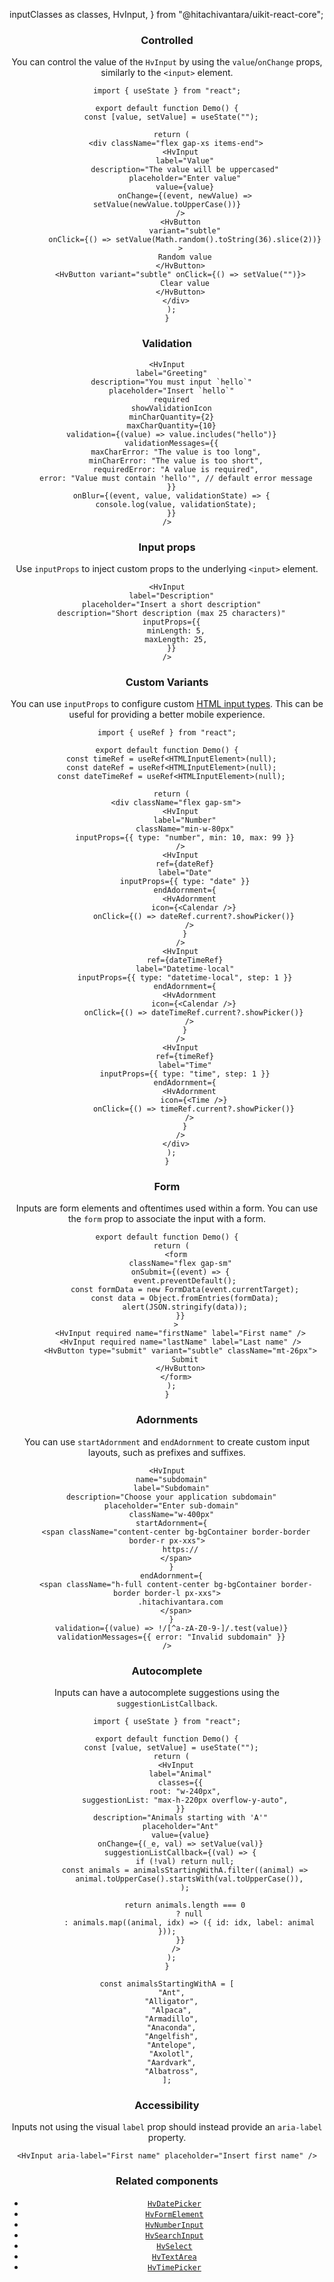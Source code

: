   inputClasses as classes,
  HvInput,
} from "@hitachivantara/uikit-react-core";


<Header
  params={{ name: "Input", classes }}
  Component={HvInput}
  componentName="HvInput"
  controls={{
    label: { type: "text", defaultValue: "Name" },
    description: { type: "text", defaultValue: "Please enter your name" },
    required: { defaultValue: true },
    readOnly: { defaultValue: false },
    disabled: { defaultValue: false },
  }}
/>

### Controlled

You can control the value of the `HvInput` by using the `value`/`onChange` props, similarly to the `<input>` element.

```tsx live
import { useState } from "react";

export default function Demo() {
  const [value, setValue] = useState("");

  return (
    <div className="flex gap-xs items-end">
      <HvInput
        label="Value"
        description="The value will be uppercased"
        placeholder="Enter value"
        value={value}
        onChange={(event, newValue) => setValue(newValue.toUpperCase())}
      />
      <HvButton
        variant="subtle"
        onClick={() => setValue(Math.random().toString(36).slice(2))}
      >
        Random value
      </HvButton>
      <HvButton variant="subtle" onClick={() => setValue("")}>
        Clear value
      </HvButton>
    </div>
  );
}
```

### Validation

```tsx live
<HvInput
  label="Greeting"
  description="You must input `hello`"
  placeholder="Insert `hello`"
  required
  showValidationIcon
  minCharQuantity={2}
  maxCharQuantity={10}
  validation={(value) => value.includes("hello")}
  validationMessages={{
    maxCharError: "The value is too long",
    minCharError: "The value is too short",
    requiredError: "A value is required",
    error: "Value must contain 'hello'", // default error message
  }}
  onBlur={(event, value, validationState) => {
    console.log(value, validationState);
  }}
/>
```

### Input props

Use `inputProps` to inject custom props to the underlying `<input>` element.

```tsx live
<HvInput
  label="Description"
  placeholder="Insert a short description"
  description="Short description (max 25 characters)"
  inputProps={{
    minLength: 5,
    maxLength: 25,
  }}
/>
```

### Custom Variants

You can use `inputProps` to configure custom [HTML input types](https://developer.mozilla.org/en-US/docs/Web/HTML/Element/input). This can be useful for providing a better mobile experience.

```tsx live
import { useRef } from "react";

export default function Demo() {
  const timeRef = useRef<HTMLInputElement>(null);
  const dateRef = useRef<HTMLInputElement>(null);
  const dateTimeRef = useRef<HTMLInputElement>(null);

  return (
    <div className="flex gap-sm">
      <HvInput
        label="Number"
        className="min-w-80px"
        inputProps={{ type: "number", min: 10, max: 99 }}
      />
      <HvInput
        ref={dateRef}
        label="Date"
        inputProps={{ type: "date" }}
        endAdornment={
          <HvAdornment
            icon={<Calendar />}
            onClick={() => dateRef.current?.showPicker()}
          />
        }
      />
      <HvInput
        ref={dateTimeRef}
        label="Datetime-local"
        inputProps={{ type: "datetime-local", step: 1 }}
        endAdornment={
          <HvAdornment
            icon={<Calendar />}
            onClick={() => dateTimeRef.current?.showPicker()}
          />
        }
      />
      <HvInput
        ref={timeRef}
        label="Time"
        inputProps={{ type: "time", step: 1 }}
        endAdornment={
          <HvAdornment
            icon={<Time />}
            onClick={() => timeRef.current?.showPicker()}
          />
        }
      />
    </div>
  );
}
```

### Form

Inputs are form elements and oftentimes used within a form. You can use the `form` prop to associate the input with a form.

```tsx live
export default function Demo() {
  return (
    <form
      className="flex gap-sm"
      onSubmit={(event) => {
        event.preventDefault();
        const formData = new FormData(event.currentTarget);
        const data = Object.fromEntries(formData);
        alert(JSON.stringify(data));
      }}
    >
      <HvInput required name="firstName" label="First name" />
      <HvInput required name="lastName" label="Last name" />
      <HvButton type="submit" variant="subtle" className="mt-26px">
        Submit
      </HvButton>
    </form>
  );
}
```

### Adornments

You can use `startAdornment` and `endAdornment` to create custom input layouts, such as prefixes and suffixes.

```tsx live
<HvInput
  name="subdomain"
  label="Subdomain"
  description="Choose your application subdomain"
  placeholder="Enter sub-domain"
  className="w-400px"
  startAdornment={
    <span className="content-center bg-bgContainer border-border border-r px-xxs">
      https://
    </span>
  }
  endAdornment={
    <span className="h-full content-center bg-bgContainer border-border border-l px-xxs">
      .hitachivantara.com
    </span>
  }
  validation={(value) => !/[^a-zA-Z0-9-]/.test(value)}
  validationMessages={{ error: "Invalid subdomain" }}
/>
```

### Autocomplete

Inputs can have a autocomplete suggestions using the `suggestionListCallback`.

```tsx live
import { useState } from "react";

export default function Demo() {
  const [value, setValue] = useState("");
  return (
    <HvInput
      label="Animal"
      classes={{
        root: "w-240px",
        suggestionList: "max-h-220px overflow-y-auto",
      }}
      description="Animals starting with 'A'"
      placeholder="Ant"
      value={value}
      onChange={(_e, val) => setValue(val)}
      suggestionListCallback={(val) => {
        if (!val) return null;
        const animals = animalsStartingWithA.filter((animal) =>
          animal.toUpperCase().startsWith(val.toUpperCase()),
        );

        return animals.length === 0
          ? null
          : animals.map((animal, idx) => ({ id: idx, label: animal }));
      }}
    />
  );
}

const animalsStartingWithA = [
  "Ant",
  "Alligator",
  "Alpaca",
  "Armadillo",
  "Anaconda",
  "Angelfish",
  "Antelope",
  "Axolotl",
  "Aardvark",
  "Albatross",
];
```

### Accessibility

Inputs not using the visual `label` prop should instead provide an `aria-label` property.

```tsx live
<HvInput aria-label="First name" placeholder="Insert first name" />
```

### Related components

- [`HvDatePicker`](/components/date-picker)
- [`HvFormElement`](/components/form-element)
- [`HvNumberInput`](/components/number-input)
- [`HvSearchInput`](/components/search-input)
- [`HvSelect`](/components/select)
- [`HvTextArea`](/components/textarea)
- [`HvTimePicker`](/components/time-picker)
